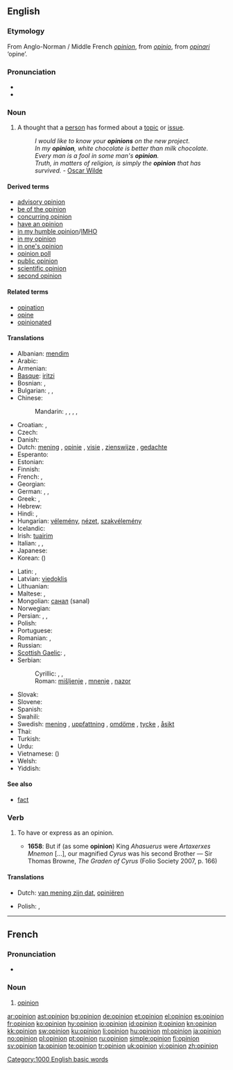 {{also|opinión}}
==English==

{{rank|wind|drew|strength|596|opinion|according|walked|office}}

===Etymology===
From Anglo-Norman / Middle French ''[[#French|opinion]]'', from {{etyl|la}} ''[[opinio]]'', from ''[[opinari]]'' ‘opine’.

===Pronunciation===
* {{IPA|/əˈpɪnjən/}}
* {{audio|en-us-opinion.ogg|Audio (US)}}

===Noun===
{{en-noun}}

# A thought that a [[person]] has formed about a [[topic]] or [[issue]].
#: ''I would like to know your '''opinions''' on the new project.''
#: ''In my '''opinion''', white chocolate is better than milk chocolate.''
#: ''Every man is a fool in some man's '''opinion'''.''
#: ''Truth, in matters of religion, is simply the '''opinion''' that has survived.'' - [[w:Oscar Wilde|Oscar Wilde]]

====Derived terms====
* [[advisory opinion]]
* [[be of the opinion]]
* [[concurring opinion]]
* [[have an opinion]]
* [[in my humble opinion]]/[[IMHO]]
* [[in my opinion]]
* [[in one's opinion]]
* [[opinion poll]]
* [[public opinion]]
* [[scientific opinion]]
* [[second opinion]]

====Related terms====
* [[opination]]
* [[opine]]
* [[opinionated]]

====Translations====
{{trans-top|thought a person has formed about a topic}}
* Albanian: [[mendim]]
* Arabic: {{t|ar|رأي|m|tr=raa'i|sc=Arab}}
* Armenian: {{t-|hy|կարծիք|tr=karçik'}}
* [[Basque]]: [[iritzi]]
* Bosnian: {{t-|bs|mišljenje|n}}, {{t-|bs|mnenje|n}}
* Bulgarian: {{t+|bg|мнение|n|tr=mnenie}}, {{t+|bg|възглед|m|tr=vǎzgled}}, {{t+|bg|схващане|n|tr=sxvaštane}}
* Chinese:
*: Mandarin: {{t|zh|意見|sc=Hani}}, {{t|zh|意见|tr=yìjiàn|sc=Hani}}, {{t|zh|看法|tr=kànfǎ|sc=Hani}}, {{t|zh|見解|sc=Hani}}, {{t|zh|见解|tr=jiànjiě|sc=Hani}}
* Croatian: {{t-|hr|mišljenje|n|alt=mȉšljēnje}},  {{t-|hr|nazor|m}}
* Czech: {{t+|cs|názor|m}}
* Danish: {{t-|da|opinion}}
* Dutch: [[mening]] {{f}}, [[opinie]] {{f}}, [[visie]] {{f}}, [[zienswijze]] {{f}}, [[gedachte]] {{f}}
* Esperanto: {{t-|eo|opinio|xs=Esperanto}}
* Estonian: {{t|et|arvamus}}
* Finnish: {{t+|fi|mielipide}}
* French: {{t+|fr|avis|m}}, {{t+|fr|opinion|f}}
* Georgian: {{t-|ka|აზრი|tr=azri|sc=Geor|xs=Georgian}}
* German: {{t+|de|Meinung|f}}, {{t+|de|Ansicht|f}}, {{t+|de|Anschauung|f}}
* Greek: {{t+|el|γνώμη|f}}, {{t+|el|άποψη|f}}
* Hebrew: {{t-|he|דיעה|f}}
* Hindi: {{t|hi|विचार|tr=vicār|sc=Deva}},  {{t|hi|राय|tr=rāy|sc=Deva}}
* Hungarian: [[vélemény]], [[nézet]], [[szakvélemény]]
* Icelandic: {{t-|is|álit}}
* Irish: [[tuairim]]
* Italian: {{t+|it|opinione|f}}, {{t-|it|concetto|m}},  {{t|it|parere}}
* Japanese: {{t|ja|意見|tr=いけん, iken|sc=Jpan}}
* Korean: {{t|ko|의견|tr=uigyeon|sc=Kore}} ({{t|ko|意見|sc=Kore}})
{{trans-mid}}
* Latin: {{t-|la|opinio|f}}, {{t-|la|iudicium|n}}
* Latvian: [[viedoklis]] {{m}}
* Lithuanian: {{t+|lt|nuomonė|f|xs=Lithuanian}}
* Maltese: {{t-|mt|fehma|f|xs=Maltese}}, {{t|mt|opinjoni|f|xs=Maltese}}
* Mongolian: [[санал]] (sanal)
* Norwegian: {{t+|no|mening}}
* Persian: {{t+|fa|نظر|tr=nazar|xs=Persian}}, {{t|fa|عقیده|tr=aqide|xs=Persian}}, {{t-|fa|رأی|tr=rā’i|xs=Persian}}
* Polish: {{t+|pl|opinia|f}}
* Portuguese: {{t+|pt|opinião|f}}
* Romanian: {{t|ro|părere|f}}, {{t-|ro|opinie|f}}
* Russian: {{t+|ru|мнение|n|tr=mnénije}}
* [[Scottish Gaelic]]: {{t-|gd|barail|f|xs=Scottish Gaelic}},  {{t-|gd|beachd|m|xs=Scottish Gaelic}}
* Serbian:
*: Cyrillic: {{t-|sr|мишљење|n|sc=Cyrl}}, {{t-|sr|мнење|n|sc=Cyrl}}, {{t|sr|назор|m|sc=Cyrl}}
*: Roman: [[mišljenje]] {{n}}, [[mnenje]] {{n}}, [[nazor]] {{m}}
* Slovak: {{t-|sk|názor|m}}
* Slovene: {{t-|sl|mnenje|n}}
* Spanish: {{t+|es|opinión|f}}
* Swahili: {{t+|sw|oni|xs=Swahili}}
* Swedish: [[mening]] {{c}}, [[uppfattning]] {{c}}, [[omdöme]] {{n}}, [[tycke]] {{n}}, [[åsikt]] {{c}}
* Thai: {{t|th|ความเห็น|tr=kwaam hĕn|sc=Thai}}
* Turkish: {{t+|tr|görüş}}
* Urdu: {{t|ur|رائے|tr=rāy|sc=ur-Arab}}
* Vietnamese: {{t+|vi|ý kiến|xs=Vietnamese}} ({{t|vi|意見}})
* Welsh: {{t-|cy|barn|xs=Welsh}}
* Yiddish: {{t|yi|מיינונג|f|tr=meynung|xs=Yiddish}}
{{trans-bottom}}

====See also====
* [[fact]]

===Verb===
{{en-verb}}

# {{transitive|archaic}} To have or express as an opinion.
#* '''1658''': But if (as some '''opinion''') King ''Ahasuerus'' were ''Artaxerxes Mnemon'' [...], our magnified ''Cyrus'' was his second Brother — Sir Thomas Browne, ''The Graden of Cyrus'' (Folio Society 2007, p. 166)

====Translations====
{{trans-top|have or express as an opinion}}
* Dutch: [[van mening zijn dat]], [[opiniëren]]
{{trans-mid}}
* Polish: {{t-|pl|opiniować}}, {{t-|pl|wydawać opinię}}
{{trans-bottom}}

[[Category:1000 English basic words]]

----

==French==

===Pronunciation===
* {{audio|Fr-opinion.ogg|Audio}}

===Noun===
{{fr-noun|f}}

# [[opinion]]

[[ar:opinion]]
[[ast:opinion]]
[[bg:opinion]]
[[de:opinion]]
[[et:opinion]]
[[el:opinion]]
[[es:opinion]]
[[fr:opinion]]
[[ko:opinion]]
[[hy:opinion]]
[[io:opinion]]
[[id:opinion]]
[[it:opinion]]
[[kn:opinion]]
[[kk:opinion]]
[[sw:opinion]]
[[ku:opinion]]
[[li:opinion]]
[[hu:opinion]]
[[ml:opinion]]
[[ja:opinion]]
[[no:opinion]]
[[pl:opinion]]
[[pt:opinion]]
[[ru:opinion]]
[[simple:opinion]]
[[fi:opinion]]
[[sv:opinion]]
[[ta:opinion]]
[[te:opinion]]
[[tr:opinion]]
[[uk:opinion]]
[[vi:opinion]]
[[zh:opinion]]